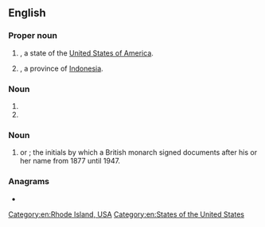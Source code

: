 {{also|Appendix:Variations of "ri"}}
==English==

===Proper noun===
{{head|en|proper noun}}

# {{initialism of|en|[[Rhode Island]]|nodot=1}}, a state of the [[United States of America]].
# {{abbreviation of|en|Riau|nodot=1}}, a province of [[Indonesia]].

===Noun===
{{en-noun|~}}

# {{initialism of|en|[[radioisotope]]}}
# {{initialism of|en|[[radio]] [[interference]]}}

===Noun===
{{head|en|noun}}

# {{lb|en|monarchy}} {{l|la|[[rex]] [[imperator]]||king-emperor}} or {{l|la|[[regina]] [[imperatrix]]||queen-empress}}; the initials by which a British monarch signed documents after his or her name from 1877 until 1947.

===Anagrams===
* {{anagrams|en|a=ir|IR|Ir.|ir-}}

[[Category:en:Rhode Island, USA]]
[[Category:en:States of the United States]]